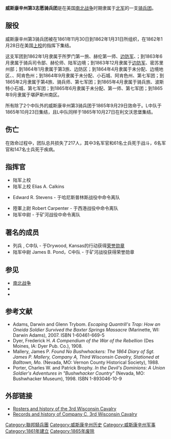 {{Infobox Military Unit
|unit_name= 威斯康辛州第3志愿骑兵团
|image=[[File:Flag_of_Wisconsin.svg|100px]]
|caption=
|dates= 1861年9月30日 至 1865年10月27日
|country= [[美利坚合众国|美利坚合众国]]
|allegiance= [[北军|北军]]
|branch= [[骑兵|骑兵]]
|equipment=
<!-- Culture and history -->
|battles=[[第一次纽托尼亚战役|第一次纽托尼亚之战]]<br/>{{link-en|普列利草原树丛战役|Battle of Prairie Grove|普列利草原树丛战役}}<br/>{{link-en|第二次列克星敦战役|Second Battle of Lexington|第二次列克星敦战役}}（支队）<br/>{{link-en|哈尼斯普林斯战役|Battle of Honey Springs|哈尼斯普林斯战役}}（6中队）<br/>{{link-en|小蓝河战役|Battle of Little Blue River|小蓝河战役}}<br/>{{link-en|Byram's Ford战役|Battle of Byram's Ford|Byram's Ford战役}}<br/>[[西港战役|西港战役]]<br/>{{link-en|矿河战役|Battle of Mine Creek|矿河战役}}<br/>{{link-en|马尔米顿河战役|Battle of Marmiton River|马尔米顿河战役}}<br/>{{link-en|第二次纽托尼亚战役|Second Battle of Newtonia|第二次纽托尼亚战役}}
}}

'''威斯康辛州第3志愿骑兵团'''是在美国[[南北战争|南北战争]]时期隶属于[[北军|北军]]的一支[[骑兵|骑兵]][[團_(軍隊)|团]]。

==服役==
威斯康辛州第3骑兵团被{{link-en|Janesville, Wisconsin|Janesville, Wisconsin|Janesville, Wisconsin}}在1861年11月30日到1862年1月31日所组织，在1862年1月28日在美国[[上校|上校]]{{link-en|William Augustus Barstow|William Augustus Barstow|William Augustus Barstow}}的指挥下集结。

这支军团到1862年1月隶属于所罗门第一旅、赫伦第一师、[[边防军|边防军]]、{{link-en|密苏里部|Department of Missouri|密苏里部}}；到1863年6月隶属于骑兵司令部、赫伦师、陆军边境；到1863年12月隶属于[[边防军|边防军]]、密苏里州部；到1864年1月隶属于第3旅、边防区；到1864年4月隶属于未分配、边境地区、{{link-en|第七军团 (北军)|VII Corps (Union Army)|第七军团}}、阿肯色州；到1864年9月隶属于未分配、小石城、阿肯色州、第七军团；到1865年2月隶属于第4旅、骑兵师、第七军团；到1865年4月隶属于骑兵旅、波斯特小石城、第七军团；到1865年6月隶属于未分配、第一师、第七军团；到1865年9月隶属于堪萨斯州南区。

所有除了2个中队外的威斯康辛州第3骑兵团于1865年9月29日效命于{{link-en|利文沃思堡|Fort Leavenworth, Kansas|利文沃思堡}}。L中队于1865年10月23日集结，且L中队同样于1865年10月27日在利文沃思堡集结。

==伤亡==
在效命过程中，团队总共损失了217人，其中3名军官和61名士兵死于战斗，6名军官和147名士兵死于疾病。

==指挥官==
* 陆军上校 {{link-en|William A. Barstow|William A. Barstow|William Augustus Barstow}}
* 陆军上校 Elias A. Calkins
* {{link-en|陸軍上尉|Captain (United States)}} Edward R. Stevens - 于哈尼斯普林斯战役中命令离队
* 陸軍上尉 Robert Carpenter - 于西港战役中命令离队
* 陆军中尉 {{link-en|James Pond|James Pond (Medal of Honor)|James B. Pond}} - 于矿河战役中命令离队

==著名的成员==
* 列兵 {{link-en|George F. Pond|George F. Pond|George F. Pond}}, C中队 - 于Drywood, Kansas的行动获得[[荣誉勋章|荣誉勋章]]
* 陆军中尉 James B. Pond，C中队 - 于矿河战役获得荣誉勋章

==参见==
* [[南北战争|南北战争]]
* {{link-en|威斯康星州内战单位名单|List of Wisconsin Civil War units|威斯康星州内战单位名单}}
* {{link-en|在美国南北战争中的威斯康星州|Wisconsin in the American Civil War|在美国南北战争中的威斯康星州}}

==参考文献==
* Adams, Darwin and Glenn Trybom. ''Escaping Quantrill's Trap: How an Oneida Soldier Survived the Baxter Springs Massacre'' (Marinette, WI:  Darwin Adams), 2007.  ISBN 1-60461-669-5
* Dyer, Frederick H.  ''A Compendium of the War of the Rebellion'' (Des Moines, IA:  Dyer Pub. Co.), 1908.
* Mallery, James P. ''Found No Bushwhackers: The 1864 Diary of Sgt. James P. Mallery, Company A, Third Wisconsin Cavalry, Stationed at Balltown, Mo.'' (Nevada, MO:  Vernon County Historical Society), 1988.
* Porter, Charles W. and Patrick Brophy. ''In the Devil's Dominions: A Union Soldier's Adventures in "Bushwhacker Country"'' (Nevada, MO:  Bushwhacker Museum), 1998.  ISBN 1-893046-10-9

==外部链接==
* [https://web.archive.org/web/20080720034219/http://www.secondwi.com/wisconsinregiments/third_wisconsin_cavalry.htm Rosters and history of the 3rd Wisconsin Cavalry]
* [http://www.wlhn.org/civilwar/thirdwicav/third_wisconsin_cavalry_co_c.htm Records and history of Company C, 3rd Wisconsin Cavalry] {{Wayback|url=http://www.wlhn.org/civilwar/thirdwicav/third_wisconsin_cavalry_co_c.htm |date=20200924034359 }}

[[Category:聯邦騎兵團|Category:聯邦騎兵團]]
[[Category:威斯康辛州历史|Category:威斯康辛州历史]]
[[Category:威斯康辛州军事|Category:威斯康辛州军事]]
[[Category:1861年建立|Category:1861年建立]]
[[Category:1865年废除|Category:1865年废除]]